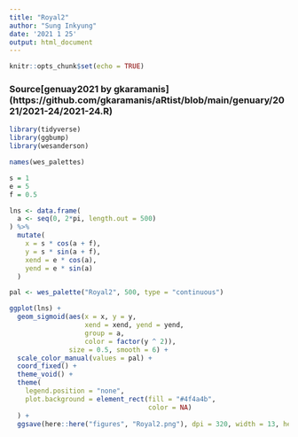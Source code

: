 ```yaml
---
title: "Royal2"
author: "Sung Inkyung"
date: '2021 1 25'
output: html_document
---
```


```r
knitr::opts_chunk$set(echo = TRUE)
```
### Source[genuay2021 by gkaramanis] (https://github.com/gkaramanis/aRtist/blob/main/genuary/2021/2021-24/2021-24.R)
```r
library(tidyverse)
library(ggbump)
library(wesanderson)

names(wes_palettes)
```


```r
s = 1
e = 5
f = 0.5

lns <- data.frame(
  a <- seq(0, 2*pi, length.out = 500)
) %>% 
  mutate(
    x = s * cos(a + f),
    y = s * sin(a + f),
    xend = e * cos(a),
    yend = e * sin(a)
  )

pal <- wes_palette("Royal2", 500, type = "continuous")

ggplot(lns) +
  geom_sigmoid(aes(x = x, y = y,
                   xend = xend, yend = yend, 
                   group = a, 
                   color = factor(y ^ 2)), 
               size = 0.5, smooth = 6) +
  scale_color_manual(values = pal) +
  coord_fixed() +
  theme_void() +
  theme(
    legend.position = "none",
    plot.background = element_rect(fill = "#4f4a4b", 
                                   color = NA)
  ) +
  ggsave(here::here("figures", "Royal2.png"), dpi = 320, width = 13, height = 13, units = "cm")
```

